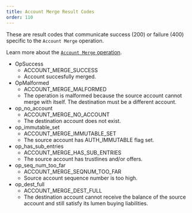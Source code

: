```yaml
---
title: Account Merge Result Codes
order: 110
---
```



These are result codes that communicate success (200) or failure (400) specific to the `Account Merge` operation.

Learn more about the [`Account Merge` operation](../../../../docs/glossary/operations/account-merge.mdx).

<AttributeTable>

- OpSuccess
  - ACCOUNT_MERGE_SUCCESS
  - Account succesfully merged.
- OpMalformed
  - ACCOUNT_MERGE_MALFORMED
  - The operation is malformed because the source account cannot merge with itself. The destination must be a different account.
- op_no_account
  - ACCOUNT_MERGE_NO_ACCOUNT
  - The destination account does not exist.
- op_immutable_set
  - ACCOUNT_MERGE_IMMUTABLE_SET
  - The source account has AUTH_IMMUTABLE flag set.
- op_has_sub_entries
  - ACCOUNT_MERGE_HAS_SUB_ENTRIES
  - The source account has trustlines and/or offers.
- op_seq_num_too_far
  - ACCOUNT_MERGE_SEQNUM_TOO_FAR
  - Source account sequence number is too high.
- op_dest_full
  - ACCOUNT_MERGE_DEST_FULL
  - The destination account cannot receive the balance of the source account and still satisfy its lumen buying liabilities.

</AttributeTable>